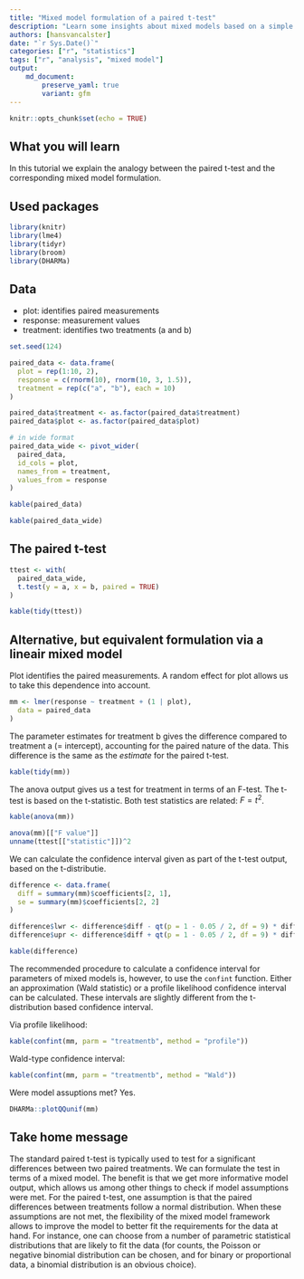 ```yaml
---
title: "Mixed model formulation of a paired t-test"
description: "Learn some insights about mixed models based on a simple example"
authors: [hansvancalster]
date: "`r Sys.Date()`"
categories: ["r", "statistics"]
tags: ["r", "analysis", "mixed model"]
output: 
    md_document:
        preserve_yaml: true
        variant: gfm
---
```


```r
knitr::opts_chunk$set(echo = TRUE)
```


## What you will learn

In this tutorial we explain the analogy between the paired t-test and the corresponding mixed model formulation.

## Used packages

```r
library(knitr)
library(lme4)
library(tidyr)
library(broom)
library(DHARMa)
```



## Data

- plot: identifies paired measurements
- response: measurement values
- treatment: identifies two treatments (a and b)


```r
set.seed(124)

paired_data <- data.frame(
  plot = rep(1:10, 2),
  response = c(rnorm(10), rnorm(10, 3, 1.5)),
  treatment = rep(c("a", "b"), each = 10)
)

paired_data$treatment <- as.factor(paired_data$treatment)
paired_data$plot <- as.factor(paired_data$plot)

# in wide format
paired_data_wide <- pivot_wider(
  paired_data,
  id_cols = plot,
  names_from = treatment,
  values_from = response
)
```


```r
kable(paired_data)
```


```r
kable(paired_data_wide)
```


## The paired t-test


```r
ttest <- with(
  paired_data_wide,
  t.test(y = a, x = b, paired = TRUE)
)
```


```r
kable(tidy(ttest))
```


## Alternative, but equivalent formulation via a lineair mixed model

Plot identifies the paired measurements. 
A random effect for plot allows us to take this dependence into account.

```r
mm <- lmer(response ~ treatment + (1 | plot),
  data = paired_data
)
```

The parameter estimates for treatment b gives the difference compared to treatment a (= intercept), accounting for the paired nature of the data. 
This difference is the same as the *estimate* for the paired t-test.

```r
kable(tidy(mm))
```

The anova output gives us a test for treatment in terms of an F-test. 
The t-test is based on the t-statistic.
Both test statistics are related: $F = t^2$.

```r
kable(anova(mm))
```

```r
anova(mm)[["F value"]]
unname(ttest[["statistic"]])^2
```

We can calculate the confidence interval given as part of the t-test output, based on the t-distributie.


```r
difference <- data.frame(
  diff = summary(mm)$coefficients[2, 1],
  se = summary(mm)$coefficients[2, 2]
)

difference$lwr <- difference$diff - qt(p = 1 - 0.05 / 2, df = 9) * difference$se
difference$upr <- difference$diff + qt(p = 1 - 0.05 / 2, df = 9) * difference$se
```


```r
kable(difference)
```


The recommended procedure to calculate a confidence interval for parameters of mixed models is, however, to use the `confint` function. 
Either an approximation (Wald statistic) or a profile likelihood confidence interval can be calculated.
These intervals are slightly different from the t-distribution based confidence interval.

Via profile likelihood:

```r
kable(confint(mm, parm = "treatmentb", method = "profile"))
```

Wald-type confidence interval:

```r
kable(confint(mm, parm = "treatmentb", method = "Wald"))
```

Were model assuptions met? 
Yes.

```r
DHARMa::plotQQunif(mm)
```


## Take home message

The standard paired t-test is typically used to test for a significant differences between two paired treatments.
We can formulate the test in terms of a mixed model.
The benefit is that we get more informative model output, which allows us among other things to check if model assumptions were met.
For the paired t-test, one assumption is that the paired differences between treatments follow a normal distribution.
When these assumptions are not met, the flexibility of the mixed model framework allows to improve the model to better fit the requirements for the data at hand.
For instance, one can choose from a number of parametric statistical distributions that are likely to fit the data (for counts, the Poisson or negative binomial distribution can be chosen, and for binary or proportional data, a binomial distribution is an obvious choice).

